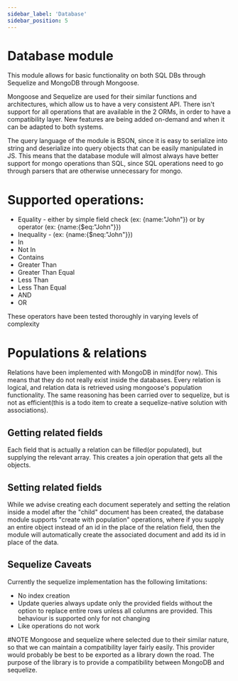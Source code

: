 ```yaml
---
sidebar_label: 'Database'
sidebar_position: 5
---
```


# Database module

This module allows for basic functionality on both SQL DBs
through Sequelize and MongoDB through Mongoose.

Mongoose and Sequelize are used for their similar functions and architectures,
which allow us to have a very consistent API. There isn't support for all operations
that are available in the 2 ORMs, in order to have a compatibility layer. New features
are being added on-demand and when it can be adapted to both systems.

The query language of the module is BSON, since it is easy to serialize into string and deserialize into
query objects that can be easily manipulated in JS. This means that the database module will almost always have
better support for mongo operations than SQL, since SQL operations need to go through parsers that are otherwise
unnecessary for mongo.

# Supported operations:
- Equality - either by simple field check (ex: {name:"John"}) or by operator (ex: {name:{$eq:"John"}})
- Inequality - (ex: {name:{$neq:"John"}})
- In
- Not In
- Contains
- Greater Than
- Greater Than Equal
- Less Than
- Less Than Equal
- AND
- OR

These operators have been tested thoroughly in varying levels of complexity

# Populations & relations
Relations have been implemented with MongoDB in mind(for now). This means that they do not really exist inside the databases.
Every relation is logical, and relation data is retrieved using mongoose's population functionality. The same reasoning has been
carried over to sequelize, but is not as efficient(this is a todo item to create a sequelize-native solution with associations).

## Getting related fields
Each field that is actually a relation can be filled(or populated), but supplying the relevant array. This creates a
join operation that gets all the objects.

## Setting related fields
While we advise creating each document seperately and setting the relation inside a model after the "child" document
has been created, the database module supports "create with population" operations, where if you supply an entire object
instead of an id in the place of the relation field, then the module will automatically create the associated document and
add its id in place of the data.


## Sequelize Caveats
Currently the sequelize implementation has the following limitations:
- No index creation
- Update queries always update only the provided fields without the option to replace entire rows unless all columns are provided.
This behaviour is supported only for not changing
- Like operations do not work

#NOTE
Mongoose and sequelize where selected due to their similar nature, so that we can maintain
a compatibility layer fairly easily. This provider would probably be best to be exported as
a library down the road. The purpose of the library is to provide a compatibility between MongoDB
and sequelize.
